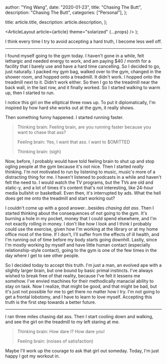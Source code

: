 
  author: "Ying Wang",
  date: "2020-01-23",
  title: "Chasing The Butt",
  description: "Chasing The Butt",
  categories: ["Personal"],
};

  title: article.title,
  description: article.description,
};

  <ArticleLayout article={article} theme="solarized" {...props} />
);

I think every time I try to avoid accepting a hard truth, I become less well
off.

---

I found myself going to the gym today. I haven't gone in a while, felt
lethargic and needed energy to work, and am paying $40 / month for a facility
that I barely use and have a hard time cancelling. So I decided to go, just
naturally. I packed my gym bag, walked over to the gym, changed in the shower
room, and hopped onto a treadmill. It didn't work. I hopped onto the treadmill
next to it. Didn't work either. So then I go to the treadmill near the back
wall, in the last row, and it finally worked. So I started walking to warm up,
then I started to run.

I notice this girl on the elliptical three rows up. To put it diplomatically,
I'm inspired by how hard she works out at the gym, it really shows.

Then something funny happened. I started running faster.

> Thinking brain: Feeling brain, are you running faster because you want to
> chase that ass?
>
> Feeling brain: Yes, I want that ass. I want to $OMITTED
>
> Thinking brain: (sigh)

Now, before, I probably would have told feeling brain to shut up and stop ogling
people at the gym because it's not nice. Then I started _really_ thinking. I'm
not motivated to run by listening to music, music's more of a distracting thing
for me. I haven't listened to podcasts in a while and haven't felt the need to.
I would watch the TV programs, but the TVs are old and static-y, and a lot of
times it's content that's not interesting, like 24-hour media bullshit or
basketball. Even then, it's interrupted by ads. What the hell does get me onto
the treadmill and start working out?

I couldn't come up with a good answer...besides _chasing dat ass_. Then I
started thinking about the consequences of not going to the gym. It's burning a
hole in my pocket, money that I could spend elsewhere, and I'm not exactly
rolling in money. I don't like how I look and I think I probably could use the
exercise, given how I'm working at the library or at my home office most of the
time. If I don't, I'll suffer from the effects of ill health, and I'm running
out of time before my body starts going downhill. Lastly, since I'm mostly
working by myself and have little human contact (especially relationship-style
contact), going to the gym is one of the few times in the day where I get to see
other people.

So I decided today to accept this truth. I'm just a man, an evolved ape with a
slightly larger brain, but one bound by basic primal instincts. I've always
wished to break free of that reality, because I've felt it lessens me somehow.
I've envied machines for their methodically manacial ability to stay on task.
Now I realize, that might be good, and that might be bad, but it's just not
possible for me to get there no matter how I try. I'm not going to get a frontal
lobotomy, and I have to learn to love myself. Accepting this truth is the first
step towards a better future.

---

I ran three miles chasing dat ass. Then I start cooling down and walking, and
see the girl on the treadmill to my left staring at me.

> Thinking brain: How dare I? How dare you!
>
> Feeling brain: (noises of satisfaction)

Maybe I'll work up the courage to ask that girl out someday. Today, I'm just
happy I got my workout in.
